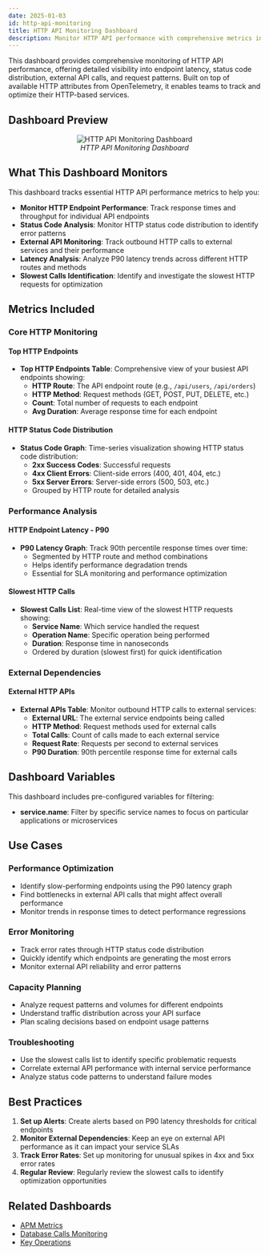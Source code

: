 ```yaml
---
date: 2025-01-03
id: http-api-monitoring
title: HTTP API Monitoring Dashboard
description: Monitor HTTP API performance with comprehensive metrics including endpoint latency, status code distribution, external API calls, and request patterns built on OpenTelemetry HTTP attributes.
---
```


This dashboard provides comprehensive monitoring of HTTP API performance, offering detailed visibility into endpoint latency, status code distribution, external API calls, and request patterns. Built on top of available HTTP attributes from OpenTelemetry, it enables teams to track and optimize their HTTP-based services.

## Dashboard Preview

<figure data-zoomable align='center'>
    <img src="/img/docs/dashboards/dashboard-templates/http-api-monitoring.webp" alt="HTTP API Monitoring Dashboard"/>
    <figcaption><i>HTTP API Monitoring Dashboard</i></figcaption>
</figure>

<div className="flex justify-center">
  <DashboardActions 
    dashboardJsonUrl="https://raw.githubusercontent.com/SigNoz/dashboards/refs/heads/main/apm/http-api-monitoring.json"
    dashboardName="HTTP API Monitoring"
  />
</div>

## What This Dashboard Monitors

This dashboard tracks essential HTTP API performance metrics to help you:

- **Monitor HTTP Endpoint Performance**: Track response times and throughput for individual API endpoints
- **Status Code Analysis**: Monitor HTTP status code distribution to identify error patterns
- **External API Monitoring**: Track outbound HTTP calls to external services and their performance
- **Latency Analysis**: Analyze P90 latency trends across different HTTP routes and methods
- **Slowest Calls Identification**: Identify and investigate the slowest HTTP requests for optimization

## Metrics Included

### Core HTTP Monitoring

#### Top HTTP Endpoints
- **Top HTTP Endpoints Table**: Comprehensive view of your busiest API endpoints showing:
  - **HTTP Route**: The API endpoint route (e.g., `/api/users`, `/api/orders`)
  - **HTTP Method**: Request methods (GET, POST, PUT, DELETE, etc.)
  - **Count**: Total number of requests to each endpoint
  - **Avg Duration**: Average response time for each endpoint

#### HTTP Status Code Distribution
- **Status Code Graph**: Time-series visualization showing HTTP status code distribution:
  - **2xx Success Codes**: Successful requests
  - **4xx Client Errors**: Client-side errors (400, 401, 404, etc.)
  - **5xx Server Errors**: Server-side errors (500, 503, etc.)
  - Grouped by HTTP route for detailed analysis

### Performance Analysis

#### HTTP Endpoint Latency - P90
- **P90 Latency Graph**: Track 90th percentile response times over time:
  - Segmented by HTTP route and method combinations
  - Helps identify performance degradation trends
  - Essential for SLA monitoring and performance optimization

#### Slowest HTTP Calls
- **Slowest Calls List**: Real-time view of the slowest HTTP requests showing:
  - **Service Name**: Which service handled the request
  - **Operation Name**: Specific operation being performed
  - **Duration**: Response time in nanoseconds
  - Ordered by duration (slowest first) for quick identification

### External Dependencies

#### External HTTP APIs
- **External APIs Table**: Monitor outbound HTTP calls to external services:
  - **External URL**: The external service endpoints being called
  - **HTTP Method**: Request methods used for external calls
  - **Total Calls**: Count of calls made to each external service
  - **Request Rate**: Requests per second to external services
  - **P90 Duration**: 90th percentile response time for external calls

## Dashboard Variables

This dashboard includes pre-configured variables for filtering:

- **service.name**: Filter by specific service names to focus on particular applications or microservices

## Use Cases

### Performance Optimization
- Identify slow-performing endpoints using the P90 latency graph
- Find bottlenecks in external API calls that might affect overall performance
- Monitor trends in response times to detect performance regressions

### Error Monitoring
- Track error rates through HTTP status code distribution
- Quickly identify which endpoints are generating the most errors
- Monitor external API reliability and error patterns

### Capacity Planning
- Analyze request patterns and volumes for different endpoints
- Understand traffic distribution across your API surface
- Plan scaling decisions based on endpoint usage patterns

### Troubleshooting
- Use the slowest calls list to identify specific problematic requests
- Correlate external API performance with internal service performance
- Analyze status code patterns to understand failure modes

## Best Practices

1. **Set up Alerts**: Create alerts based on P90 latency thresholds for critical endpoints
2. **Monitor External Dependencies**: Keep an eye on external API performance as it can impact your service SLAs
3. **Track Error Rates**: Set up monitoring for unusual spikes in 4xx and 5xx error rates
4. **Regular Review**: Regularly review the slowest calls to identify optimization opportunities

## Related Dashboards

- [APM Metrics](/docs/dashboards/dashboard-templates/apm-metrics)
- [Database Calls Monitoring](/docs/dashboards/dashboard-templates/db-calls-monitoring)
- [Key Operations](/docs/dashboards/dashboard-templates/key-operations)